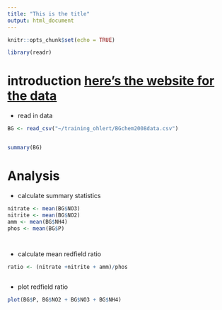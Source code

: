 ```yaml
---
title: "This is the title"
output: html_document
---
```


```r
knitr::opts_chunk$set(echo = TRUE)
```

```r
library(readr)
```


# introduction [here's the website for the data](google.com)


- read in data

```r

BG <- read_csv("~/training_ohlert/BGchem2008data.csv")


summary(BG)


```



# Analysis





- calculate summary statistics



```r
nitrate <- mean(BG$NO3)
nitrite <- mean(BG$NO2)
amm <- mean(BG$NH4)
phos <- mean(BG$P)




```


- calculate mean redfield ratio


```r
ratio <- (nitrate +nitrite + amm)/phos



```



- plot redfield ratio



```r

plot(BG$P, BG$NO2 + BG$NO3 + BG$NH4)


```






